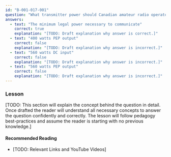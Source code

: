 ```yaml
---
id: "B-001-017-001"
question: "What transmitter power should Canadian amateur radio operators use at all times?"
answers:
  - text: "The minimum legal power necessary to communicate"
    correct: true
    explanation: "[TODO: Draft explanation why answer is correct.]"
  - text: "400 watts PEP output"
    correct: false
    explanation: "[TODO: Draft explanation why answer is incorrect.]"
  - text: "560 watts DC input"
    correct: false
    explanation: "[TODO: Draft explanation why answer is incorrect.]"
  - text: "560 watts PEP output"
    correct: false
    explanation: "[TODO: Draft explanation why answer is incorrect.]"
---
```


### Lesson

[TODO: This section will explain the concept behind the question in detail. Once drafted the reader will understand all necessary concepts to answer the question confidently and correctly. The lesson will follow pedagogy best-practices and assume the reader is starting with no previous knowledge.]

#### Recommended Reading

- [TODO: Relevant Links and YouTube Videos]
